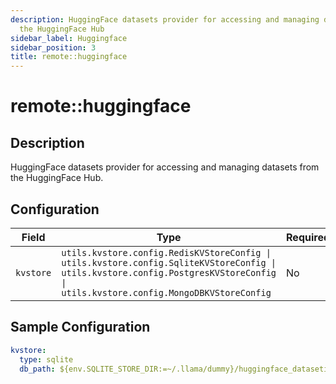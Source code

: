 ```yaml
---
description: HuggingFace datasets provider for accessing and managing datasets from
  the HuggingFace Hub
sidebar_label: Huggingface
sidebar_position: 3
title: remote::huggingface
---
```


# remote::huggingface

## Description

HuggingFace datasets provider for accessing and managing datasets from the HuggingFace Hub.

## Configuration

| Field | Type | Required | Default | Description |
|-------|------|----------|---------|-------------|
| `kvstore` | `utils.kvstore.config.RedisKVStoreConfig \| utils.kvstore.config.SqliteKVStoreConfig \| utils.kvstore.config.PostgresKVStoreConfig \| utils.kvstore.config.MongoDBKVStoreConfig` | No | sqlite |  |

## Sample Configuration

```yaml
kvstore:
  type: sqlite
  db_path: ${env.SQLITE_STORE_DIR:=~/.llama/dummy}/huggingface_datasetio.db
```
